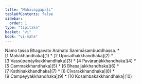 ```yaml
---
title: "Mahāvaggapāḷi"
tableOfContents: false
sidebar:
  order: 1
type: "tipitaka"
basket: "vi"
book: "vi-maha"
---
```


<Paragraph number="1" type="center" book="vi-maha">
Namo tassa Bhagavato Arahato Sammāsambuddhassa.

</Paragraph>

<TableOfContents book="vi-maha">
* [1 Mahākhandhaka](1)
* [2 Uposathakkhandhaka](2)
* [3 Vassūpanāyikakkhandhaka](3)
* [4 Pavāraṇākkhandhaka](4)
* [5 Cammakkhandhaka](5)
* [6 Bhesajjakkhandhaka](6)
* [7 Kathinakkhandhaka](7)
* [8 Cīvarakkhandhaka](8)
* [9 Campeyyakkhandhaka](9)
* [10 Kosambakakkhandhaka](10)
</TableOfContents>
